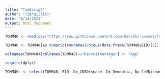 ```yaml
---
title: "TimScript"
author: "Tianqi(Tim)"
date: "6/14/2021"
output: html_document
---
```


```r
TOMM40 <- read.csv("https://raw.githubusercontent.com/Kakashi-sensei/T40_rsfMRI/main/UKB_Jan_27_2020.csv", header=TRUE)

TOMM40 <- TOMM40[as.numeric(rownames(unique(data.frame(TOMM40$EID)[1]))),]

colnames(TOMM40)[colnames(TOMM40)=="RecruitmentAge"] <- "Age"

require(dplyr)

TOMM40s <- select(TOMM40, EID, Dx_CNSDisease, Dx_Dementia, Dx_CeVDisease, Sex, Age, Education, SocialClass, APOE_all, FamilyHistoryAD, T40_Gcar, rsfMRI_Component1, rsfMRI_Component2, rsfMRI_Component3, rsfMRI_Component4, rsfMRI_Component5, rsfMRI_Component6, rsfMRI_Component7, rsfMRI_Component8, rsfMRI_Component9, rsfMRI_Component10,rsfMRI_Component11,rsfMRI_Component12,rsfMRI_Component13,rsfMRI_Component14,rsfMRI_Component15,rsfMRI_Component16,rsfMRI_Component17,rsfMRI_Component18, rsfMRI_Component19, rsfMRI_Component20, rsfMRI_Component21)
```

